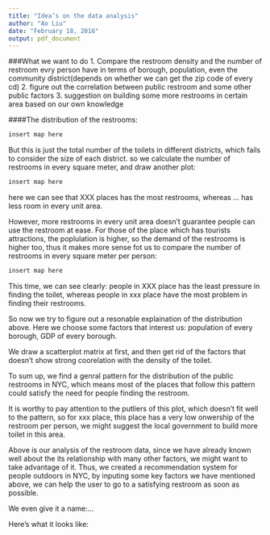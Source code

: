 ```yaml
---
title: "Idea’s on the data analysis"
author: "Ao Liu"
date: "February 18, 2016"
output: pdf_document
---
```


###What we want to do
1.  Compare the restroom density and the number of restroom evry person have in terms of borough, population, even the community district(depends on whether we can get the zip code of every cd)
2.  figure out the correlation between public restroom and some other public factors
3.  suggestion on building some more restrooms in certain area based on our own knowledge

####The distribution of the restrooms:

```r
insert map here
```
But this is just the total number of the toilets in different districts, which fails to consider the size of each district. so we calculate the number of restrooms in every square meter, and draw another plot:

```r
insert map here
```

here we can see that XXX places has the most restrooms, whereas ... has less room in every unit area.

However, more restrooms in every unit area doesn't guarantee people can use the restroom at ease. For those of the place which has tourists attractions, the poplulation is higher, so the demand of the restrooms is higher too, thus it makes more sense fot us to compare the number of restrooms in every square meter per person:

```r
insert map here
```


This time, we can see clearly: people in XXX place has the least pressure in finding the toilet, whereas people in xxx place have the most problem in finding their restrooms.

So now we try to figure out a resonable explaination of the distribution above.
Here we choose some factors that interest us: population of every borough, GDP of every borough.


We draw a scatterplot matrix at first, and then get rid of the factors that doesn't show strong coorelation with the density of the toilet.



To sum up, we find a genral pattern for the distribution of the public restrooms in NYC, which means most of the places that follow this pattern could satisfy the need for people finding the restroom. 

It is worthy to pay attention to the putliers of this plot, which doesn't fit well to the pattern, so for xxx place, this place has a very low onwership of the restroom per person, we might suggest the local government to build more toilet in this area.

Above is our analysis of the restroom data, since we have already known well about the its relationship with many other factors, we might want to take advantage of it. Thus, we created a recommendation system for people outdoors in NYC, by inputing some key factors we have mentioned above, we can help the user to go to a satisfying restroom as soon as possible.

We even give it a name:...

Here's what it looks like:



